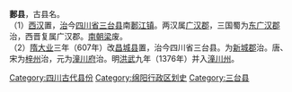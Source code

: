 '''郪县'''，古县名。<br>
（1）[[西汉|西汉]]置，[[治所|治]]今[[四川省|四川省]][[三台县|三台县]]南[[郪江镇|郪江镇]]。两汉属[[广汉郡|广汉郡]]，三国蜀为[[东广汉郡|东广汉郡]]治，西晋复属广汉郡。[[南朝梁|南朝梁]]废。<br>
（2）[[隋朝|隋]][[大业_(年号)|大业]]三年（607年）改[[昌城县|昌城县]]置，治今四川省三台县。为[[新城郡|新城郡]]治。唐、宋为[[梓州|梓州]]治，元为[[潼川府|潼川府]]治。明[[洪武|洪武]]九年（1376年）并入[[潼川州|潼川州]]。

[[Category:四川古代县份|Category:四川古代县份]]
[[Category:绵阳行政区划史|Category:绵阳行政区划史]]
[[Category:三台县|Category:三台县]]